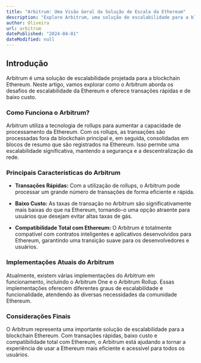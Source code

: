 ```yaml
---
title: "Arbitrum: Uma Visão Geral da Solução de Escala da Ethereum"
description: "Explore Arbitrum, uma solução de escalabilidade para a blockchain Ethereum que oferece transações rápidas e de baixo custo."
author: Oliveira
url: arbitrum
datePublished: "2024-04-01"
dateModified: null
---
```


## Introdução

Arbitrum é uma solução de escalabilidade projetada para a blockchain Ethereum. Neste artigo, vamos explorar como o Arbitrum aborda os desafios de escalabilidade da Ethereum e oferece transações rápidas e de baixo custo.

### Como Funciona o Arbitrum?

Arbitrum utiliza a tecnologia de rollups para aumentar a capacidade de processamento da Ethereum. Com os rollups, as transações são processadas fora da blockchain principal e, em seguida, consolidadas em blocos de resumo que são registrados na Ethereum. Isso permite uma escalabilidade significativa, mantendo a segurança e a descentralização da rede.

### Principais Características do Arbitrum

- **Transações Rápidas:** Com a utilização de rollups, o Arbitrum pode processar um grande número de transações de forma eficiente e rápida.

- **Baixo Custo:** As taxas de transação no Arbitrum são significativamente mais baixas do que na Ethereum, tornando-o uma opção atraente para usuários que desejam evitar altas taxas de gás.

- **Compatibilidade Total com Ethereum:** O Arbitrum é totalmente compatível com contratos inteligentes e aplicativos desenvolvidos para Ethereum, garantindo uma transição suave para os desenvolvedores e usuários.

### Implementações Atuais do Arbitrum

Atualmente, existem várias implementações do Arbitrum em funcionamento, incluindo o Arbitrum One e o Arbitrum Rollup. Essas implementações oferecem diferentes graus de escalabilidade e funcionalidade, atendendo às diversas necessidades da comunidade Ethereum.

### Considerações Finais

O Arbitrum representa uma importante solução de escalabilidade para a blockchain Ethereum. Com transações rápidas, baixo custo e compatibilidade total com Ethereum, o Arbitrum está ajudando a tornar a experiência de usar a Ethereum mais eficiente e acessível para todos os usuários.
